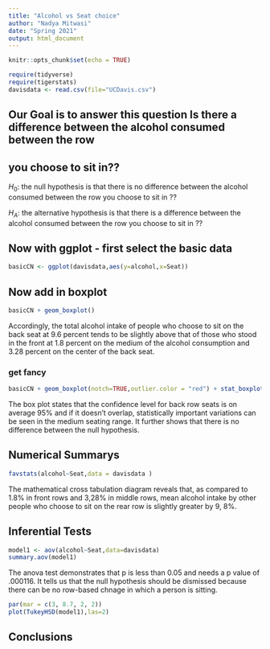 ```yaml
---
title: "Alcohol vs Seat choice"
author: "Nadya Mitwasi"
date: "Spring 2021"
output: html_document
---
```


```r
knitr::opts_chunk$set(echo = TRUE)
```

```r
require(tidyverse)
require(tigerstats)
davisdata <- read.csv(file="UCDavis.csv")
```
## Our Goal is to answer this question Is there a difference between the alcohol consumed between the row
## you choose to sit in??

$H_0$: the null hypothesis is that there is no difference between the alcohol consumed between the row you choose to sit in ??
  
$H_A$: the alternative hypothesis is that there is a difference between the alcohol consumed between the row you choose to sit in ??

## Now with ggplot - first select the basic data

```r
basicCN <- ggplot(davisdata,aes(y=alcohol,x=Seat))
```
## Now add in boxplot

```r
basicCN + geom_boxplot()
```
  
  Accordingly, the total alcohol intake of people who choose to sit on the back seat at 9.6 percent tends to be slightly above that of those who stood in the front at 1.8 percent on the medium of the alcohol consumption and 3.28 percent on the center of the back seat.
  
### get fancy  

```r
basicCN + geom_boxplot(notch=TRUE,outlier.color = "red") + stat_boxplot(geom ='errorbar') + labs(title="Fancy notch boxplot \n with 2 lines")
```

The box plot states that the confidence level for back row seats is on average 95% and if it doesn't overlap, statistically important variations can be seen in the medium seating range. It further shows that there is no difference between the null hypothesis.

## Numerical Summarys 

```r
favstats(alcohol~Seat,data = davisdata )
```

The mathematical cross tabulation diagram reveals that, as compared to 1.8% in front rows and 3,28% in middle rows, mean alcohol intake by other people who choose to sit on the rear row is slightly greater by 9, 8%.

## Inferential Tests

```r
model1 <- aov(alcohol~Seat,data=davisdata)
summary.aov(model1)
```

The anova test demonstrates that p is less than 0.05 and needs a p value of .000116. It tells us that the null hypothesis should be dismissed because there can be no row-based chnage in which a person is sitting.

```r
par(mar = c(3, 8.7, 2, 2))
plot(TukeyHSD(model1),las=2)
```

## Conclusions


